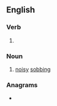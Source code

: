 ==English==

===Verb===
{{head|en|verb form}}

# {{present participle of|en|blubber|nocat=1}}

===Noun===
{{en-noun|~}}

# [[noisy]] [[sobbing]]

===Anagrams===
* {{anagrams|en|a=bbbegilnru|bubble ring|rebubbling}}

{{c|en|Vocalizations}}